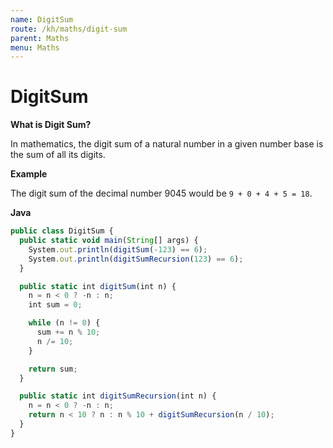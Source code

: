 ```yaml
---
name: DigitSum
route: /kh/maths/digit-sum
parent: Maths
menu: Maths
---
```


# DigitSum

**What is Digit Sum?**

In mathematics, the digit sum of a natural number in a given number base is the sum of all its digits.

**Example**

The digit sum of the decimal number 9045 would be `9 + 0 + 4 + 5 = 18`.

**Java**

```js
public class DigitSum {
  public static void main(String[] args) {
    System.out.println(digitSum(-123) == 6);
    System.out.println(digitSumRecursion(123) == 6);
  }

  public static int digitSum(int n) {
    n = n < 0 ? -n : n;
    int sum = 0;

    while (n != 0) {
      sum += n % 10;
      n /= 10;
    }

    return sum;
  }

  public static int digitSumRecursion(int n) {
    n = n < 0 ? -n : n;
    return n < 10 ? n : n % 10 + digitSumRecursion(n / 10);
  }
}
```
